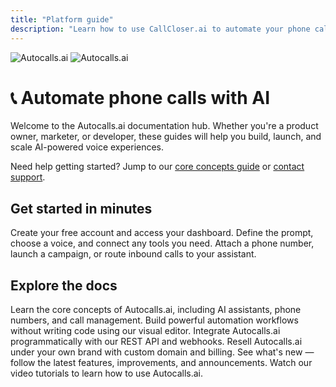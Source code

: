 ```yaml
---
title: "Platform guide"
description: "Learn how to use CallCloser.ai to automate your phone calls with AI"
---
```


<img
  className="block dark:hidden"
  src="https://autocalls.ai/ogimage-en.jpg"
  alt="Autocalls.ai"
/>
<img
  className="hidden dark:block"
  src="https://autocalls.ai/ogimage-en.jpg"
  alt="Autocalls.ai"
/>

# 📞 Automate phone calls with AI

Welcome to the Autocalls.ai documentation hub. Whether you're a product owner, marketer, or developer, these guides will help you build, launch, and scale AI-powered voice experiences.

<Note>
  Need help getting started? Jump to our <a href="/getting-started/core-concepts">core concepts guide</a> or <a href="https://autocalls.ai/contact">contact support</a>.
</Note>

## Get started in minutes

<Steps>
  <Step title="Sign up on Autocalls.ai">Create your free account and access your dashboard.</Step>
  <Step title="Create your first AI assistant">Define the prompt, choose a voice, and connect any tools you need.</Step>
  <Step title="Start making & receiving calls">Attach a phone number, launch a campaign, or route inbound calls to your assistant.</Step>
</Steps>

## Explore the docs

<CardGroup cols={3}>
  <Card
    title="Platform Guide"
    icon="book"
    href="/platform-guide/overview"
    color="#06df4b">
    Learn the core concepts of Autocalls.ai, including AI assistants, phone
    numbers, and call management.
  </Card>
  <Card
    title="No-Code Automation"
    icon="wand-magic-sparkles"
    href="/automation-platform/introduction"
    color="pink">
    Build powerful automation workflows without writing code using our visual
    editor.
  </Card>
  <Card
    title="API Reference"
    icon="code"
    href="/api-reference/introduction"
    color="blue">
    Integrate Autocalls.ai programmatically with our REST API and webhooks.
  </Card>
  <Card
    title="White Label Program"
    icon="tag"
    href="/white-label/overview"
    color="red">
    Resell Autocalls.ai under your own brand with custom domain and billing.
  </Card>
  <Card
    title="Product Updates"
    icon="scroll"
    href="/releases/"
    color="#ffbb00">
    See what's new — follow the latest features, improvements, and announcements.
  </Card>
  <Card
    title="Video Tutorials"
    icon="video"
    href="/automation-platform/tutorials/"
    color="red">
    Watch our video tutorials to learn how to use Autocalls.ai.
  </Card>
</CardGroup>
